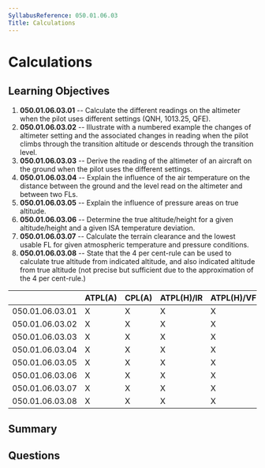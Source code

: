 ```yaml
---
SyllabusReference: 050.01.06.03
Title: Calculations
---
```


# Calculations

## Learning Objectives

1. **050.01.06.03.01** -- Calculate the different readings on the altimeter when
   the pilot uses different settings (QNH, 1013.25, QFE).
2. **050.01.06.03.02** -- Illustrate with a numbered example the changes of
   altimeter setting and the associated changes in reading when the pilot climbs
   through the transition altitude or descends through the transition level.
3. **050.01.06.03.03** -- Derive the reading of the altimeter of an aircraft on
   the ground when the pilot uses the different settings.
4. **050.01.06.03.04** -- Explain the influence of the air temperature on the
   distance between the ground and the level read on the altimeter and between
   two FLs.
5. **050.01.06.03.05** -- Explain the influence of pressure areas on true
   altitude.
6. **050.01.06.03.06** -- Determine the true altitude/height for a given
   altitude/height and a given ISA temperature deviation.
7. **050.01.06.03.07** -- Calculate the terrain clearance and the lowest usable
   FL for given atmospheric temperature and pressure conditions.
8. **050.01.06.03.08** -- State that the 4 per cent-rule can be used to
   calculate true altitude from indicated altitude, and also indicated altitude
   from true altitude (not precise but sufficient due to the approximation of
   the 4 per cent-rule.)

|                 | ATPL(A) | CPL(A) | ATPL(H)/IR | ATPL(H)/VFR | CPL(H) | IR  | CBIR(A) |
| --------------- | ------- | ------ | ---------- | ----------- | ------ | --- | ------- |
| 050.01.06.03.01 | X       | X      | X          | X           | X      | X   | X       |
| 050.01.06.03.02 | X       | X      | X          | X           | X      | X   | X       |
| 050.01.06.03.03 | X       | X      | X          | X           | X      | X   | X       |
| 050.01.06.03.04 | X       | X      | X          | X           | X      | X   | X       |
| 050.01.06.03.05 | X       | X      | X          | X           | X      | X   | X       |
| 050.01.06.03.06 | X       | X      | X          | X           | X      | X   | X       |
| 050.01.06.03.07 | X       | X      | X          | X           | X      | X   | X       |
| 050.01.06.03.08 | X       | X      | X          | X           | X      | X   | X       |

## Summary

## Questions
